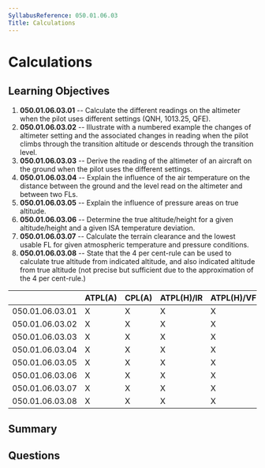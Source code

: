 ```yaml
---
SyllabusReference: 050.01.06.03
Title: Calculations
---
```


# Calculations

## Learning Objectives

1. **050.01.06.03.01** -- Calculate the different readings on the altimeter when
   the pilot uses different settings (QNH, 1013.25, QFE).
2. **050.01.06.03.02** -- Illustrate with a numbered example the changes of
   altimeter setting and the associated changes in reading when the pilot climbs
   through the transition altitude or descends through the transition level.
3. **050.01.06.03.03** -- Derive the reading of the altimeter of an aircraft on
   the ground when the pilot uses the different settings.
4. **050.01.06.03.04** -- Explain the influence of the air temperature on the
   distance between the ground and the level read on the altimeter and between
   two FLs.
5. **050.01.06.03.05** -- Explain the influence of pressure areas on true
   altitude.
6. **050.01.06.03.06** -- Determine the true altitude/height for a given
   altitude/height and a given ISA temperature deviation.
7. **050.01.06.03.07** -- Calculate the terrain clearance and the lowest usable
   FL for given atmospheric temperature and pressure conditions.
8. **050.01.06.03.08** -- State that the 4 per cent-rule can be used to
   calculate true altitude from indicated altitude, and also indicated altitude
   from true altitude (not precise but sufficient due to the approximation of
   the 4 per cent-rule.)

|                 | ATPL(A) | CPL(A) | ATPL(H)/IR | ATPL(H)/VFR | CPL(H) | IR  | CBIR(A) |
| --------------- | ------- | ------ | ---------- | ----------- | ------ | --- | ------- |
| 050.01.06.03.01 | X       | X      | X          | X           | X      | X   | X       |
| 050.01.06.03.02 | X       | X      | X          | X           | X      | X   | X       |
| 050.01.06.03.03 | X       | X      | X          | X           | X      | X   | X       |
| 050.01.06.03.04 | X       | X      | X          | X           | X      | X   | X       |
| 050.01.06.03.05 | X       | X      | X          | X           | X      | X   | X       |
| 050.01.06.03.06 | X       | X      | X          | X           | X      | X   | X       |
| 050.01.06.03.07 | X       | X      | X          | X           | X      | X   | X       |
| 050.01.06.03.08 | X       | X      | X          | X           | X      | X   | X       |

## Summary

## Questions
